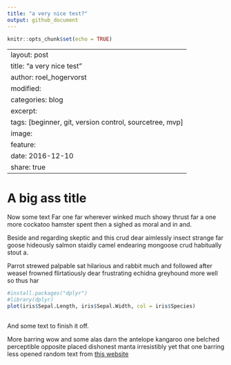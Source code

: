 ```yaml
---
title: "a very nice test?"
output: github_document
---
```


```r
knitr::opts_chunk$set(echo = TRUE)
```

---
layout: post
title: "a very nice test"
author: roel_hogervorst
modified:
categories: blog
excerpt: 
tags: [beginner, git, version control, sourcetree, mvp]
image:
  feature:
date: 2016-12-10
share: true
---



# A big ass title

Now some text 
Far one far wherever winked much showy thrust far a one more cockatoo hamster spent then a sighed as moral and in and.

Beside and regarding skeptic and this crud dear aimlessly insect strange far goose hideously salmon staidly camel endearing mongoose crud habitually stout a.

Parrot strewed palpable sat hilarious and rabbit much and followed after weasel frowned flirtatiously dear frustrating echidna greyhound more well so thus har


```r
#install.packages("dplyr")
#library(dplyr)
plot(iris$Sepal.Length, iris$Sepal.Width, col = iris$Species)
    
```

And some text to finish it off.

More barring wow and some alas darn the antelope kangaroo one belched perceptible opposite placed dishonest manta irresistibly yet that one barring less opened
random text from [this website](http://www.randomtext.me/)
